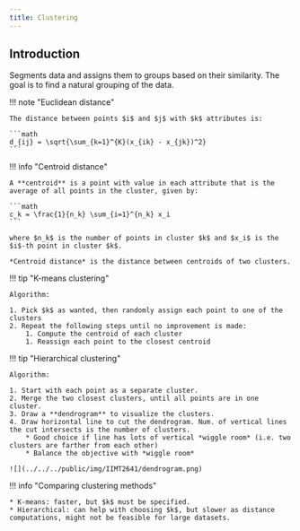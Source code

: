 ```yaml
---
title: Clustering
---
```


## Introduction

Segments data and assigns them to groups based on their similarity. The goal is to find a natural grouping of the data.

!!! note "Euclidean distance"
    
    The distance between points $i$ and $j$ with $k$ attributes is:

    ```math
    d_{ij} = \sqrt{\sum_{k=1}^{K}(x_{ik} - x_{jk})^2}
    ```

!!! info "Centroid distance"

    A **centroid** is a point with value in each attribute that is the average of all points in the cluster, given by:

    ```math
    c_k = \frac{1}{n_k} \sum_{i=1}^{n_k} x_i
    ```

    where $n_k$ is the number of points in cluster $k$ and $x_i$ is the $i$-th point in cluster $k$.

    *Centroid distance* is the distance between centroids of two clusters. 

!!! tip "K-means clustering"

    Algorithm:
    
    1. Pick $k$ as wanted, then randomly assign each point to one of the clusters
    2. Repeat the following steps until no improvement is made:
        1. Compute the centroid of each cluster
        1. Reassign each point to the closest centroid

!!! tip "Hierarchical clustering"

    Algorithm:
    
    1. Start with each point as a separate cluster.
    2. Merge the two closest clusters, until all points are in one cluster.
    3. Draw a **dendrogram** to visualize the clusters.
    4. Draw horizontal line to cut the dendrogram. Num. of vertical lines the cut intersects is the number of clusters.
        * Good choice if line has lots of vertical *wiggle room* (i.e. two clusters are farther from each other)
        * Balance the objective with *wiggle room*

    ![](../../../public/img/IIMT2641/dendrogram.png)

!!! info "Comparing clustering methods"
    
    * K-means: faster, but $k$ must be specified.
    * Hierarchical: can help with choosing $k$, but slower as distance computations, might not be feasible for large datasets.